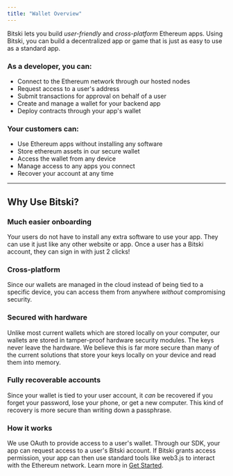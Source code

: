 ```yaml
---
title: "Wallet Overview"
---
```


Bitski lets you build _user-friendly_ and _cross-platform_ Ethereum apps. Using Bitski, you can build a decentralized app or game that is just as easy to use as a standard app.

### As a developer, you can:

* Connect to the Ethereum network through our hosted nodes
* Request access to a user's address
* Submit transactions for approval on behalf of a user
* Create and manage a wallet for your backend app
* Deploy contracts through your app's wallet

### Your customers can:

* Use Ethereum apps without installing any software
* Store ethereum assets in our secure wallet
* Access the wallet from any device
* Manage access to any apps you connect
* Recover your account at any time

---

## Why Use Bitski?

### Much easier onboarding

Your users do not have to install any extra software to use your app. They can use it just like any other website or app. Once a user has a Bitski account, they can sign in with just 2 clicks!

### Cross-platform

Since our wallets are managed in the cloud instead of being tied to a specific device, you can access them from anywhere _without_ compromising security.

### Secured with hardware

Unlike most current wallets which are stored locally on your computer, our wallets are stored in tamper-proof hardware security modules. The keys never leave the hardware. We believe this is far more secure than many of the current solutions that store your keys locally on your device and read them into memory.

### Fully recoverable accounts

Since your wallet is tied to your user account, it _can_ be recovered if you forget your password, lose your phone, or get a new computer. This kind of recovery is more secure than writing down a passphrase.

### How it works

We use OAuth to provide access to a user's wallet. Through our SDK, your app can request access to a user's Bitski account. If Bitski grants access permission, your app can then use standard tools like web3.js to interact with the Ethereum network. Learn more in [Get Started](/build-with-bitski/introduction).